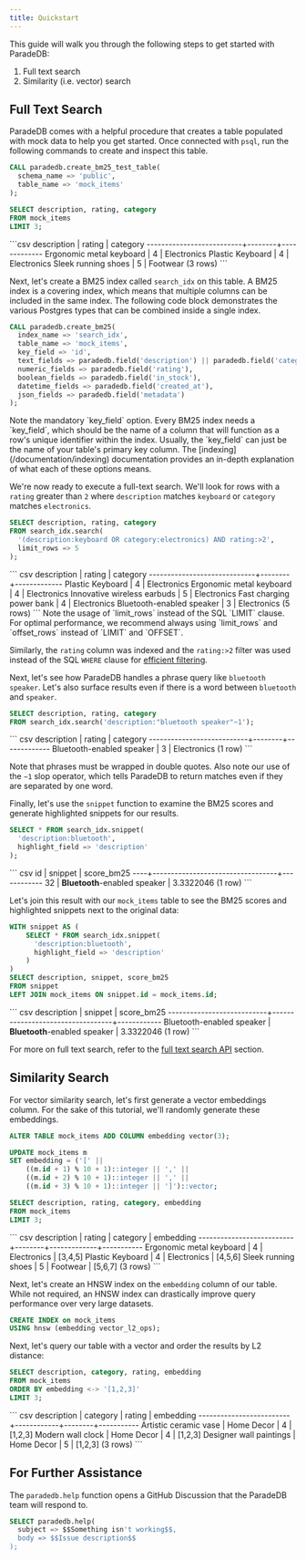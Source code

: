 ```yaml
---
title: Quickstart
---
```


This guide will walk you through the following steps to get started with ParadeDB:

1. Full text search
2. Similarity (i.e. vector) search

## Full Text Search

ParadeDB comes with a helpful procedure that creates a table populated with mock data to help
you get started. Once connected with `psql`, run the following commands to create and inspect
this table.

```sql
CALL paradedb.create_bm25_test_table(
  schema_name => 'public',
  table_name => 'mock_items'
);

SELECT description, rating, category
FROM mock_items
LIMIT 3;
```

<Accordion title="Expected Response">
```csv
       description        | rating |  category
--------------------------+--------+-------------
 Ergonomic metal keyboard |      4 | Electronics
 Plastic Keyboard         |      4 | Electronics
 Sleek running shoes      |      5 | Footwear
(3 rows)
```
</Accordion>

Next, let's create a BM25 index called `search_idx` on this table. A BM25 index is a covering index, which means that multiple columns can be included in the same index.
The following code block demonstrates the various Postgres types that can be combined inside a single index.

```sql
CALL paradedb.create_bm25(
  index_name => 'search_idx',
  table_name => 'mock_items',
  key_field => 'id',
  text_fields => paradedb.field('description') || paradedb.field('category'),
  numeric_fields => paradedb.field('rating'),
  boolean_fields => paradedb.field('in_stock'),
  datetime_fields => paradedb.field('created_at'),
  json_fields => paradedb.field('metadata')
);
```

<Note>
  Note the mandatory `key_field` option. Every BM25 index needs a `key_field`,
  which should be the name of a column that will function as a row's unique
  identifier within the index. Usually, the `key_field` can just be the name of
  your table's primary key column.
</Note>

<Note>
  The [indexing](/documentation/indexing) documentation provides an in-depth
  explanation of what each of these options means.
</Note>

We're now ready to execute a full-text search. We'll look for rows with a `rating` greater than `2` where `description` matches `keyboard`
or `category` matches `electronics`.

```sql
SELECT description, rating, category
FROM search_idx.search(
  '(description:keyboard OR category:electronics) AND rating:>2',
  limit_rows => 5
);
```

<Accordion title="Expected Response">
``` csv
         description         | rating |  category
-----------------------------+--------+-------------
 Plastic Keyboard            |      4 | Electronics
 Ergonomic metal keyboard    |      4 | Electronics
 Innovative wireless earbuds |      5 | Electronics
 Fast charging power bank    |      4 | Electronics
 Bluetooth-enabled speaker   |      3 | Electronics
(5 rows)
```
</Accordion>

<Note>
Note the usage of `limit_rows` instead of the SQL `LIMIT` clause. For optimal performance, we recommend always using
`limit_rows` and `offset_rows` instead of `LIMIT` and `OFFSET`.

Similarly, the `rating` column was indexed and the `rating:>2` filter was used instead of the SQL `WHERE` clause
for [efficient filtering](/documentation/full-text/filtering).
</Note>

Next, let's see how ParadeDB handles a phrase query like `bluetooth speaker`. Let's also surface results even
if there is a word between `bluetooth` and `speaker`.

```sql
SELECT description, rating, category
FROM search_idx.search('description:"bluetooth speaker"~1');
```

<Accordion title="Expected Response">
``` csv
        description        | rating |  category
---------------------------+--------+-------------
 Bluetooth-enabled speaker |      3 | Electronics
(1 row)
```
</Accordion>

Note that phrases must be wrapped in double quotes. Also note our use of the `~1` slop operator,
which tells ParadeDB to return matches even if they are separated by one word.

Finally, let's use the `snippet` function to examine the BM25 scores and generate
highlighted snippets for our results.

```sql
SELECT * FROM search_idx.snippet(
  'description:bluetooth',
  highlight_field => 'description'
);
```

<Accordion title="Expected Response">
``` csv
 id |             snippet              | score_bm25
----+----------------------------------+------------
 32 | <b>Bluetooth</b>-enabled speaker |  3.3322046
(1 row)
```
</Accordion>

Let's join this result with our `mock_items` table to see the BM25 scores and highlighted snippets
next to the original data:

```sql
WITH snippet AS (
    SELECT * FROM search_idx.snippet(
      'description:bluetooth',
      highlight_field => 'description'
    )
)
SELECT description, snippet, score_bm25
FROM snippet
LEFT JOIN mock_items ON snippet.id = mock_items.id;
```

<Accordion title="Expected Response">
``` csv
        description        |             snippet              | score_bm25
---------------------------+----------------------------------+------------
 Bluetooth-enabled speaker | <b>Bluetooth</b>-enabled speaker |  3.3322046
(1 row)
```
</Accordion>

For more on full text search, refer to the [full text search API](/documentation/full-text/overview) section.

## Similarity Search

For vector similarity search, let's first generate a vector embeddings column. For the sake of this tutorial, we'll
randomly generate these embeddings.

```sql
ALTER TABLE mock_items ADD COLUMN embedding vector(3);

UPDATE mock_items m
SET embedding = ('[' ||
    ((m.id + 1) % 10 + 1)::integer || ',' ||
    ((m.id + 2) % 10 + 1)::integer || ',' ||
    ((m.id + 3) % 10 + 1)::integer || ']')::vector;

SELECT description, rating, category, embedding
FROM mock_items
LIMIT 3;
```

<Accordion title="Expected Response">
``` csv
       description        | rating |  category   | embedding
--------------------------+--------+-------------+-----------
 Ergonomic metal keyboard |      4 | Electronics | [3,4,5]
 Plastic Keyboard         |      4 | Electronics | [4,5,6]
 Sleek running shoes      |      5 | Footwear    | [5,6,7]
(3 rows)
```
</Accordion>

Next, let's create an HNSW index on the `embedding` column of our table.
While not required, an HNSW index can drastically improve query performance over very large datasets.

```sql
CREATE INDEX on mock_items
USING hnsw (embedding vector_l2_ops);
```

Next, let's query our table with a vector and order the results by L2 distance:

```sql
SELECT description, category, rating, embedding
FROM mock_items
ORDER BY embedding <-> '[1,2,3]'
LIMIT 3;
```

<Accordion title="Expected Response">
``` csv
       description       |  category  | rating | embedding
-------------------------+------------+--------+-----------
 Artistic ceramic vase   | Home Decor |      4 | [1,2,3]
 Modern wall clock       | Home Decor |      4 | [1,2,3]
 Designer wall paintings | Home Decor |      5 | [1,2,3]
(3 rows)
```
</Accordion>

## For Further Assistance

The `paradedb.help` function opens a GitHub Discussion that the ParadeDB team will respond to.

```sql
SELECT paradedb.help(
  subject => $$Something isn't working$$,
  body => $$Issue description$$
);
```
